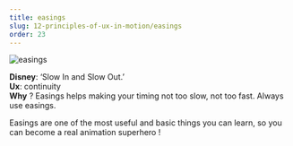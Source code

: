 ```yaml
---
title: easings
slug: 12-principles-of-ux-in-motion/easings
order: 23
---
```


<SlideTemplate title="Principle 1: Easing">

![easings](/gif/ux_easing.gif)

**Disney**: ‘Slow In and Slow Out.’  
**Ux**: continuity  
**Why** ? Easings helps making your timing not too slow, not too fast. Always use easings.  

</SlideTemplate>

<Hint>
  Easings are one of the most useful and basic things you can learn, so you can become a real animation superhero !
</Hint>
